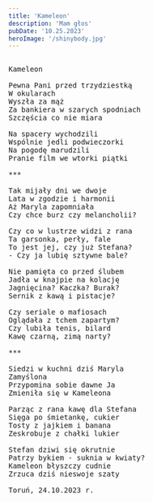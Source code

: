 ```yaml
---
title: 'Kameleon'
description: 'Mam głos'
pubDate: '10.25.2023'
heroImage: '/shinybody.jpg'
---
```

<pre>

Kameleon

Pewna Pani przed trzydziestką
W okularach
Wyszła za mąż
Za bankiera w szarych spodniach
Szczęścia co nie miara

Na spacery wychodzili
Wspólnie jedli podwieczorki
Na pogodę marudzili
Pranie film we wtorki piątki

***

Tak mijały dni we dwoje
Lata w zgodzie i harmonii
Aż Maryla zapomniała
Czy chce burz czy melancholii?

Czy co w lustrze widzi z rana
Ta garsonka, perły, fale
To jest jej, czy już Stefana?
- Czy ja lubię sztywne bale?

Nie pamięta co przed ślubem
Jadła w knajpie na kolację
Jagnięcina? Kaczka? Burak?
Sernik z kawą i pistacje?

Czy seriale o mafiosach 
Oglądała z tchem zapartym?
Czy lubiła tenis, bilard
Kawę czarną, zimą narty?

***

Siedzi w kuchni dziś Maryla
Zamyślona
Przypomina sobie dawne Ja
Zmieniła się w Kameleona

Parząc z rana kawę dla Stefana
Sięga po śmietankę, cukier
Tosty z jajkiem i banana
Zeskrobuje z chałki lukier

Stefan dziwi się okrutnie
Patrzy bykiem - suknia w kwiaty?
Kameleon błyszczy cudnie
Zrzuca dziś nieswoje szaty

Toruń, 24.10.2023 r.

</pre>

